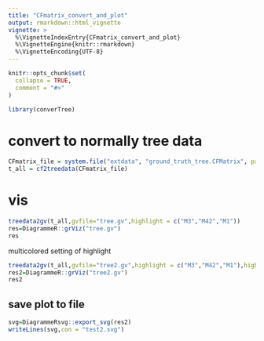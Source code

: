 ```yaml
---
title: "CFmatrix_convert_and_plot"
output: rmarkdown::html_vignette
vignette: >
  %\VignetteIndexEntry{CFmatrix_convert_and_plot}
  %\VignetteEngine{knitr::rmarkdown}
  %\VignetteEncoding{UTF-8}
---
```


```r
knitr::opts_chunk$set(
  collapse = TRUE,
  comment = "#>"
)
```

```r
library(converTree)
```

# convert to normally tree data
```r
CFmatrix_file = system.file("extdata", "ground_truth_tree.CFMatrix", package = "converTree")
t_all = cf2treedata(CFmatrix_file)
```

# vis
```r
treedata2gv(t_all,gvfile="tree.gv",highlight = c("M3","M42","M1"))
res=DiagrammeR::grViz("tree.gv")
res
```

multicolored setting of highlight
```r
treedata2gv(t_all,gvfile="tree2.gv",highlight = c("M3","M42","M1"),highcolor = c("red","blue","#e67b2b"))
res2=DiagrammeR::grViz("tree2.gv")
res2
```


## save plot to file
```r
svg=DiagrammeRsvg::export_svg(res2)
writeLines(svg,con = "test2.svg")
```

